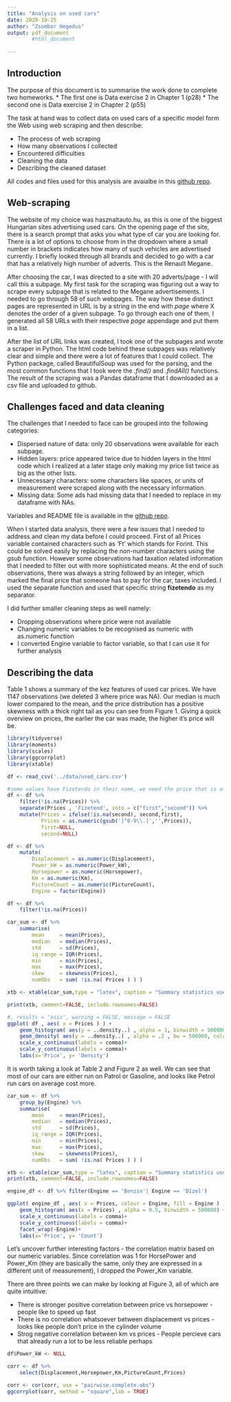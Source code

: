 ```yaml
---
title: "Analysis on used cars"
date: 2020-10-25
author: "Zsombor Hegedus"
output: pdf_document
        #html_document
  
---
```




## Introduction

The purpose of this document is to summarise the work done to complete two homeworks.
* The first one is Data exercise 2 in Chapter 1 (p28)
* The second one is Data exercise 2 in Chapter 2 (p55)
 
The task at hand was to collect data on used cars of a specific model form the Web using web scraping and then describe:

* The process of web scraping
* How many observations I collected
* Encountered difficulties
* Cleaning the data 
* Describing the cleaned dataset

All codes and files used for this analysis are avaialbe in this [github repo](https://github.com/zsomborh/ba_da1/tree/master/homework).

## Web-scraping

The website of my choice was hasznaltauto.hu, as this is one of the biggest Hungarian sites advertising used cars. On the opening page of the site, there is a search prompt that asks you what type of car you are looking for. There is a lot of options to choose from in the dropdown where a small number in brackets indicates how many of such vehicles are advertised currently. I briefly looked through all brands and decided to go with a car that has a relatively high number of adverts. This is the Renault Megane.

After choosing the car, I was directed to a site with 20 adverts/page - I will call this a subpage. My first task for the scraping was figuring out a way to scrape every subpage that is related to the Megane advertisements. I needed to go through 58 of such webpages. The way how these distinct pages are represented in URL is by a string in the end with *page* where X denotes the order of a given subpage. To go through each one of them, I generated all 58 URLs with their respective *page* appendage and put them in a list.

After the list of URL links was created, I took one of the subpages and wrote a scraper in Python. The html code behind these subpages was relatively clear and simple and there were a lot of features that I could collect. The Python package, called BeautifulSoup was used for the parsing, and the most common functions that I took were the *.find()* and *.findAll()* functions. The result of the scraping was a Pandas dataframe that I downloaded as a csv file and uploaded to github.

## Challenges faced and data cleaning

The challenges that I needed to face can be grouped into the following categories: 

* Dispersed nature of data: only 20 observations were available for each subpage.
* Hidden layers: price appeared twice due to hidden layers in the html code which I realized at a later stage only making my price list twice as big as the other lists.
* Unnecessary characters: some characters like spaces, or units of measurement were scraped along with the necessary information.
* Missing data: Some ads had missing data that I needed to replace in my dataframe with NAs.

Variables and README file is available in the [github repo](https://github.com/zsomborh/ba_da1/tree/master/homework).

When I started data analysis, there were a few issues that I needed to address and clean my data before I could proceed. First of all Prices variable contained characters such as 'Ft' which stands for Forint. This could be solved easily by replacing the non-number characters using the *gsub* function. However some observations had taxation related information that I needed to filter out with more sophisticated means. At the end of such observations, there was always a string followed by an integer, which marked the final price that someone has to pay for the car, taxes included. I used the separate function and used that specific string **fizetendo** as my separator.

I did further smaller cleaning steps as well namely:

* Dropping observations where price were not available 
* Changing numeric variables to be recognised as numeric with as.numeric function
* I converted Engine variable to factor variable, so that I can use it for further analysis

## Describing the data
 
Table 1 shows a summary of the kez features of used car prices. We have 1147 observations (we deleted 3 where price was NA). Our median is much lower compared to the mean, and the price distribution has a positive skewness with a thick right tail as you can see from Figure 1. Giving a quick overview on prices, the earlier the car was made, the higher it's price will be. 
 
```r


library(tidyverse)
library(moments)
library(scales)
library(ggcorrplot)
library(xtable)

df <- read_csv('../data/used_cars.csv')

#some values have Fizetendo in their name, we need the price that is after that only. 
df <- df %>% 
    filter(!is.na(Prices)) %>% 
    separate(Prices , 'Fizetend', into = c("first","second")) %>% 
    mutate(Prices = ifelse(!is.na(second), second,first),
           Prices = as.numeric(gsub('[^0-9\\.]','',Prices)),
           first=NULL,
           second=NULL)

df <- df %>% 
    mutate(
        Displacement = as.numeric(Displacement),
        Power_kW = as.numeric(Power_kW),
        Horsepower = as.numeric(Horsepower),
        Km = as.numeric(Km),
        PictureCount = as.numeric(PictureCount),
        Engine = factor(Engine))

df <- df %>% 
    filter(!is.na(Prices))

car_sum <- df %>% 
    summarise(
        mean     = mean(Prices),
        median   = median(Prices),
        std      = sd(Prices),
        iq_range = IQR(Prices), 
        min      = min(Prices),
        max      = max(Prices),
        skew     = skewness(Prices),
        numObs   = sum( !is.na( Prices ) ) )

xtb <- xtable(car_sum,type = "latex", caption = "Summary statistics used Renault Megane cars")

```
```r
print(xtb, comment=FALSE, include.rownames=FALSE)
```
```r
#, results = "asis", warning = FALSE, message = FALSE
ggplot( df , aes( x = Prices ) ) +
    geom_histogram( aes(y = ..density..) , alpha = 1, binwidth = 500000, color = 'black', fill = 'white') +
    geom_density( aes(y = ..density..) , alpha = .2 , bw = 500000, color = 'black', fill="#FF6666") +
    scale_x_continuous(labels = comma)+ 
    scale_y_continuous(labels = comma)+ 
    labs(x='Price', y= 'Density')
```

It is worth taking a look at Table 2 and Figure 2 as well. We can see that most of our cars are either run on Patrol or Gasoline, and looks like Petrol run cars on average cost more.  

```r

car_sum <- df %>% 
    group_by(Engine) %>% 
    summarise(
        mean     = mean(Prices),
        median   = median(Prices),
        std      = sd(Prices),
        iq_range = IQR(Prices), 
        min      = min(Prices),
        max      = max(Prices),
        skew     = skewness(Prices),
        numObs   = sum( !is.na( Prices ) ) )
```

```r

xtb <- xtable(car_sum,type = "latex", caption = "Summary statistics used Renault Megane cars")
print(xtb, comment=FALSE, include.rownames=FALSE)
```


```r

engine_df <- df %>% filter(Engine == 'Benzin'| Engine == 'Dízel')

ggplot( engine_df , aes( x = Prices, colour = Engine, fill = Engine ) ) +
    geom_histogram( aes(x = Prices) , alpha = 0.5, binwidth = 500000) +
    scale_x_continuous(labels = comma)+ 
    scale_y_continuous(labels = comma)+ 
    facet_wrap(~Engine)+
    labs(x='Price', y= 'Count')

```

\newpage
Let's uncover further interesting factors - the correlation matrix based on our numeric variables. Since correlation was 1 for HorsePower and Power_Km (they are basically the same, only they are expressed in a different unit of measurement), I dropped the Power_Km variable.

There are three points we can make by looking at Figure 3, all of which are quite intuitive: 

* There is stronger positive correlation between price vs horsepower - people like to speed up fast 
* There is no correlation whatsoever between displacement vs prices - looks like people don't price in the cylinder volume
* Strog negative correlation between km vs prices - People percieve cars that already run a lot to be less reliable perhaps

```r
df$Power_kW <- NULL

corr <- df %>%
    select(Displacement,Horsepower,Km,PictureCount,Prices)
```
```r
corr <- cor(corr, use = "pairwise.complete.obs")
ggcorrplot(corr, method = "square",lab = TRUE)
```
